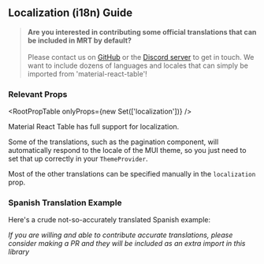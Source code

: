 
<Head>
  <title>Material React Table Docs - Localization (i18n) Guide</title>
  <meta
    name="description"
    content="How to customize localization and translations (i18n) in Material React Table"
  />
</Head>

## Localization (i18n) Guide

> **Are you interested in contributing some official translations that can be included in MRT by default?** <br /><br />Please contact us on [GitHub](https://github.com/KevinVandy/material-react-table) or the [Discord server](https://discord.gg/5wqyRx6fnm) to get in touch. We want to include dozens of languages and locales that can simply be imported from 'material-react-table'!

### Relevant Props

<RootPropTable onlyProps={new Set(['localization'])} />

Material React Table has full support for localization.

Some of the translations, such as the pagination component, will automatically respond to the locale of the MUI theme, so you just need to set that up correctly in your `ThemeProvider`.

Most of the other translations can be specified manually in the `localization` prop.

### Spanish Translation Example

Here's a crude not-so-accurately translated Spanish example:

<SpanishExample />

_If you are willing and able to contribute accurate translations, please consider making a PR and they will be included as an extra import in this library_
